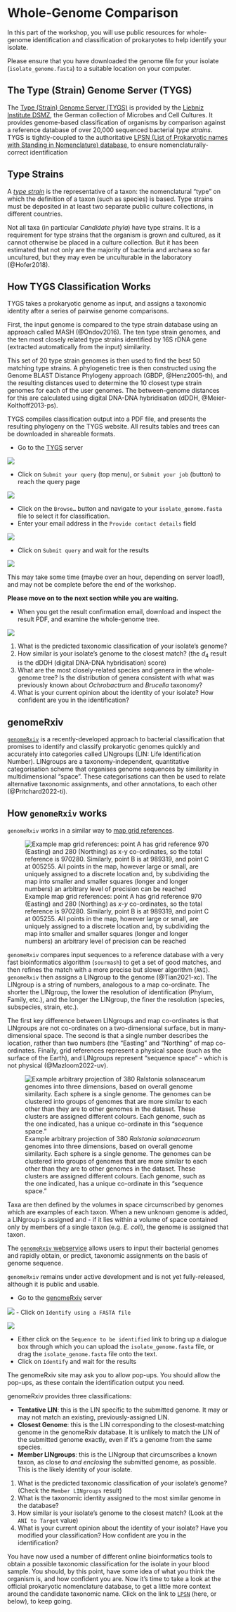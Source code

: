 # Whole-Genome Comparison

In this part of the workshop, you will use public resources for whole-genome identification and classification of prokaryotes to help identify your isolate.

::: { .callout-important }
Please ensure that you have downloaded the genome file for your isolate (`isolate_genome.fasta`) to a suitable location on your computer.
:::

## The Type (Strain) Genome Server (TYGS)

The [Type (Strain) Genome Server (TYGS)](https://tygs.dsmz.de/) is provided by the [Liebniz Institute DSMZ](https://www.dsmz.de/), the German collection of Microbes and Cell Cultures. It provides genome-based classification of organisms by comparison against a reference database of over 20,000 sequenced bacterial _type strains_. TYGS is tightly-coupled to the authoritative [LPSN (List of Prokaryotic names with Standing in Nomenclature) database](https://www.bacterio.net/), to ensure nomenclaturally-correct identification

::: { .callout-warning collapse="true"}
## Type Strains

A [*type strain*](https://www.atcc.org/microbe-products/type-strains#t=productTab&numberOfResults=24) is the representative of a taxon: the nomenclatural "type" on which the definition of a taxon (such as species) is based. Type strains must be deposited in at least two separate public culture collections, in different countries.

Not all taxa (in particular _Candidate phyla_) have type strains. It is a requirement for type strains that the organism is grown and cultured, as it cannot otherwise be placed in a culture collection. But it has been estimated that not only are the majority of bacteria and archaea so far uncultured, but they may even be unculturable in the laboratory (@Hofer2018).
:::

::: { .callout-note collapse="true"}
## How TYGS Classification Works

TYGS takes a prokaryotic genome as input, and assigns a taxonomic identity after a series of pairwise genome comparisons.

First, the input genome is compared to the type strain database using an approach called MASH (@Ondov2016). The ten type strain genomes, and the ten most closely related type strains identified by 16S rDNA gene (extracted automatically from the input) similarity. 

This set of 20 type strain genomes is then used to find the best 50 matching type strains. A phylogenetic tree is then constructed using the Genome BLAST Distance Phylogeny approach (GBDP, @Henz2005-th), and the resulting distances used to determine the 10 closest type strain genomes for each of the user genomes. The between-genome distances for this are calculated using digital DNA-DNA hybridisation (dDDH, @Meier-Kolthoff2013-ps).

TYGS compiles classification output into a PDF file, and presents the resulting phylogeny on the TYGS website. All results tables and trees can be downloaded in shareable formats.
:::

- Go to the [TYGS](https://tygs.dsmz.de/) server

![](assets/images/TYGS/01-tygs.png)

- Click on `Submit your query` (top menu), or `Submit your job` (button) to reach the query page

![](assets/images/TYGS/02-tygs.png)

- Click on the `Browse…` button and navigate to your `isolate_genome.fasta` file to select it for classification.
- Enter your email address in the `Provide contact details` field

![](assets/images/TYGS/03-tygs.png)

- Click on `Submit query` and wait for the results

![](assets/images/TYGS/04-tygs.png)

::: { .callout-warning }
This may take some time (maybe over an hour, depending on server load!), and may not be complete before the end of the workshop.

**Please move on to the next section while you are waiting.**
:::

- When you get the result confirmation email, download and inspect the result PDF, and examine the whole-genome tree.

![](assets/images/TYGS/05-tygs.png)

::: { .callout-important title="Questions"}
1. What is the predicted taxonomic classification of your isolate's genome?
2. How similar is your isolate's genome to the closest match? (the $d_4$ result is the dDDH (digital DNA-DNA hybridisation) score)
3. What are the most closely-related species and genera in the whole-genome tree? Is the distribution of genera consistent with what was previously known about _Ochrobactrum_ and _Brucella_ taxonomy?
4. What is your current opinion about the identity of your isolate? How confident are you in the identification?
:::

## genomeRxiv

[`genomeRxiv`](http://genomerxiv.cs.vt.edu/) is a recently-developed approach to bacterial classification that promises to identify and classify prokaryotic genomes quickly and accurately into categories called LINgroups (LIN: Life Identification Number). LINgroups are a taxonomy-independent, quantitative categorisation scheme that organises genome sequences by similarity in multidimensional "space". These categorisations can then be used to relate alternative taxonomic assignments, and other annotations, to each other (@Pritchard2022-ti). 

::: { .callout-note collapse="true" }
## How `genomeRxiv` works

`genomeRxiv` works in a similar way to [map grid references](https://en.wikipedia.org/wiki/Projected_coordinate_system). 

![Example map grid references: point A has grid reference 970 (Easting) and 280 (Northing) as _x_-_y_ co-ordinates, so the total reference is 970280. Similarly, point B is at 989319, and point C at 005255. All points in the map, however large or small, are uniquely assigned to a discrete location and, by subdividing the map into smaller and smaller squares (longer and longer numbers) an arbitrary level of precision can be reached](assets/images/DarronGedge-HowToReadASixFigureGridReference-Screenshot.png)

`genomeRxiv` compares input sequences to a reference database with a very fast bioinformatics algorithm (`sourmash`) to get a set of good matches, and then refines the match with a more precise but slower algorithm (`ANI`). `genomeRxiv` then assigns a LINgroup to the genome (@Tian2021-xc). The LINgroup is a string of numbers, analogous to a map co-ordinate. The shorter the LINgroup, the lower the resolution of identification (Phylum, Family, etc.), and the longer the LINgroup, the finer the resolution (species, subspecies, strain, etc.).

The first key difference between LINgroups and map co-ordinates is that LINgroups are not co-ordinates on a two-dimensional surface, but in many-dimensional space. The second is that a single number describes the location, rather than two numbers (the "Easting" and "Northing" of map co-ordinates. Finally, grid references represent a physical space (such as the surface of the Earth), and LINgroups represent "sequence space" - which is not physical (@Mazloom2022-uv).

![Example arbitrary projection of 380 _Ralstonia solanacearum_ genomes into three dimensions, based on overall genome similarity. Each sphere is a single genome. The genomes can be clustered into groups of genomes that are more similar to each other than they are to other genomes in the dataset. These clusters are assigned different colours. Each genome, such as the one indicated, has a unique co-ordinate in this "sequence space."](assets/images/genomeRxiv/projection_of_ani_distances.png)

Taxa are then defined by the volumes in space circumscribed by genomes which are examples of each taxon. When a new unknown genome is added, a LINgroup is assigned and - if it lies within a volume of space contained only by members of a single taxon (e.g. _E. coli_), the genome is assigned that taxon. 
:::

The [`genomeRxiv` webservice](http://genomerxiv.cs.vt.edu/)  allows users to input their bacterial genomes and rapidly obtain, or predict, taxonomic assignments on the basis of genome sequence.

::: { .callout-warning }
`genomeRxiv` remains under active development and is not yet fully-released, although it is public and usable.
:::

- Go to the [genomeRxiv](http://genomerxiv.cs.vt.edu/) server

![](assets/images/genomeRxiv/01-genomeRxiv.png)
- Click on `Identify using a FASTA file`

![](assets/images/genomeRxiv/02-genomeRxiv.png)

- Either click on the `Sequence to be identified` link to bring up a dialogue box through which you can upload the `isolate_genome.fasta` file, or drag the `isolate_genome.fasta` file onto the text.
- Click on `Identify` and wait for the results

::: { .callout-note }
The genomeRxiv site may ask you to allow pop-ups. You should allow the pop-ups, as these contain the identification output you need.
:::

::: { .callout-warning title="Interpreting genomeRxiv results"}
genomeRxiv provides three classifications:

- **Tentative LIN**: this is the LIN specific to the submitted genome. It may or may not match an existing, previously-assigned LIN.
- **Closest Genome**: this is the LIN corresponding to the closest-matching genome in the genomeRxiv database. It is unlikely to match the LIN of the submitted genome exactly, even if it's a genome from the same species.
- **Member LINgroups**: this is the LINgroup that circumscribes a known taxon, as close to _and enclosing_ the submitted genome, as possible. This is the likely identity of your isolate.
:::

::: { .callout-important title="Questions"}
1. What is the predicted taxonomic classification of your isolate's genome? (Check the `Member LINgroups` result)
2. What is the taxonomic identity assigned to the most similar genome in the database?
3. How similar is your isolate's genome to the closest match? (Look at the `ANI to Target` value)
4. What is your current opinion about the identity of your isolate? Have you modified your classification? How confident are you in the identification?
:::

::: { .callout-tip title="Consider your final evaluation"}
You have now used a number of different online bioinformatics tools to obtain a possible taxonomic classification for the isolate in your blood sample. You should, by this point, have some idea of what you think the organism is, and how confident you are. Now it's time to take a look at the official prokaryotic nomenclature database, to get a little more context around the candidate taxonomic name. Click on the link to [`LPSN`](lpsn.qmd) (here, or below), to keep going.
:::
